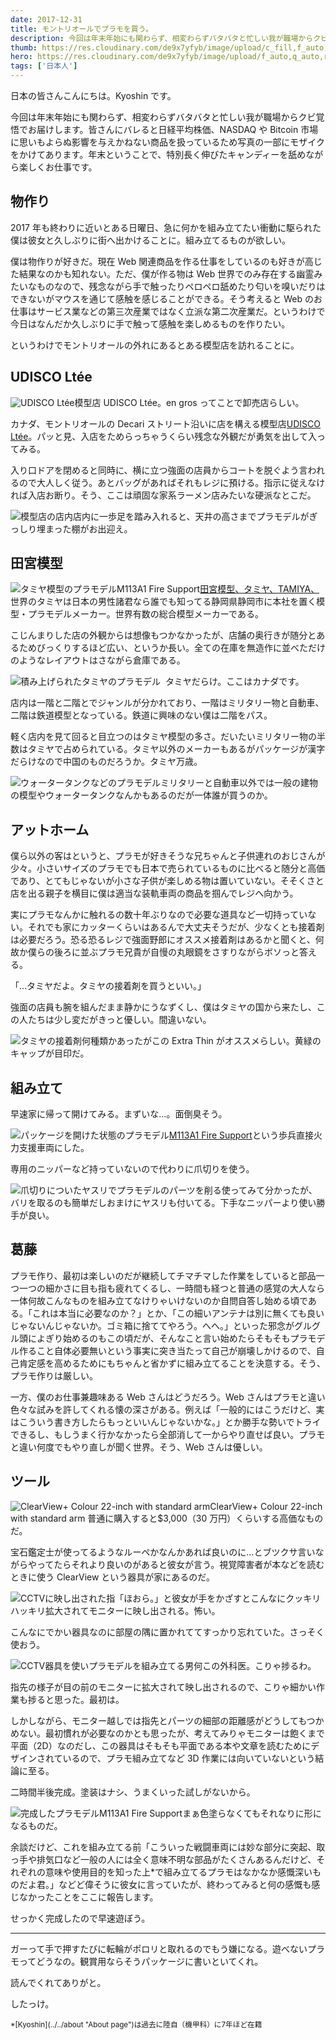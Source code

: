 ```yaml
---
date: 2017-12-31
title: モントリオールでプラモを買う。
description: 今回は年末年始にも関わらず、相変わらずバタバタと忙しい我が職場からクビ覚悟でお届けします。皆さんにバレると日経平均株価、NASDAQやBitcoin市場に思いもよらぬ影響を与えかねない商品を扱っているため写真の一部にモザイクをかけてあります。年末ということで、特別長く伸びたキャンディーを舐めながら楽しくお仕事です。
thumb: https://res.cloudinary.com/de9x7yfyb/image/upload/c_fill,f_auto,h_120,q_auto,r_6,w_120/v1637734523/qc3/posts/hobby/hobby14_fvrcpl.jpg
hero: https://res.cloudinary.com/de9x7yfyb/image/upload/f_auto,q_auto,r_6,w_680/v1637734523/qc3/posts/hobby/hobby14_fvrcpl.jpg
tags: ['日本人']
---
```


日本の皆さんこんにちは。Kyoshin です。

今回は年末年始にも関わらず、相変わらずバタバタと忙しい我が職場からクビ覚悟でお届けします。皆さんにバレると日経平均株価、NASDAQ や Bitcoin 市場に思いもよらぬ影響を与えかねない商品を扱っているため写真の一部にモザイクをかけてあります。年末ということで、特別長く伸びたキャンディーを舐めながら楽しくお仕事です。

## 物作り

2017 年も終わりに近いとある日曜日、急に何かを組み立てたい衝動に駆られた僕は彼女と久しぶりに街へ出かけることに。組み立てるものが欲しい。

僕は物作りが好きだ。現在 Web 関連商品を作る仕事をしているのも好きが高じた結果なのかも知れない。ただ、僕が作る物は Web 世界でのみ存在する幽霊みたいなものなので、残念ながら手で触ったりペロペロ舐めたり匂いを嗅いだりはできないがマウスを通じて感触を感じることができる。そう考えると Web のお仕事はサービス業などの第三次産業ではなく立派な第二次産業だ。というわけで今日はなんだか久しぶりに手で触って感触を楽しめるものを作りたい。

というわけでモントリオールの外れにあるとある模型店を訪れることに。

## UDISCO Ltée

![UDISCO Ltée](https://res.cloudinary.com/de9x7yfyb/image/upload/f_auto,q_auto,r_6,w_680/v1637734528/qc3/posts/hobby/hobby01_z7vi7m.jpg)模型店 UDISCO Ltée。en
gros ってことで卸売店らしい。

カナダ、モントリオールの Decari ストリート沿いに店を構える模型店[UDISCO Ltée](https://www.udisco.com/ 'UDISCO Ltéeのウェブサイト')。パッと見、入店をためらっちゃうくらい残念な外観だが勇気を出して入ってみる。

入り口ドアを閉めると同時に、横に立つ強面の店員からコートを脱ぐよう言われるので大人しく従う。あとバッグがあればそれもレジに預ける。指示に従えなければ入店お断り。そう、ここは頑固な家系ラーメン店みたいな硬派なとこだ。

![模型店の店内](https://res.cloudinary.com/de9x7yfyb/image/upload/f_auto,q_auto,r_6,w_680/v1637734528/qc3/posts/hobby/hobby02_ihhwtl.jpg)店内に一歩足を踏み入れると、天井の高さまでプラモデルがぎっしり埋まった棚がお出迎え。

## 田宮模型

![タミヤ模型のプラモデルM113A1 Fire Support](https://res.cloudinary.com/de9x7yfyb/image/upload/f_auto,q_auto,r_6,w_680/v1637734522/qc3/posts/hobby/hobby07_hiyzmo.jpg)[田宮模型、タミヤ、TAMIYA、](http://www.tamiya.com/japan/index.html '田宮模型ウェブサイト')世界のタミヤは日本の男性諸君なら誰でも知ってる静岡県静岡市に本社を置く模型・プラモデルメーカー。世界有数の総合模型メーカーである。

こじんまりした店の外観からは想像もつかなかったが、店舗の奥行きが随分とあるためびっくりするほど広い、というか長い。全ての在庫を無造作に並べただけのようなレイアウトはさながら倉庫である。

![積み上げられたタミヤのプラモデル](https://res.cloudinary.com/de9x7yfyb/image/upload/f_auto,q_auto,r_6,w_680/v1637734528/qc3/posts/hobby/hobby03_lnl6to.jpg)  タミヤだらけ。ここはカナダです。

店内は一階と二階とでジャンルが分かれており、一階はミリタリー物と自動車、二階は鉄道模型となっている。鉄道に興味のない僕は二階をパス。

軽く店内を見て回ると目立つのはタミヤ模型の多さ。だいたいミリタリー物の半数はタミヤで占められている。タミヤ以外のメーカーもあるがパッケージが漢字だらけなので中国のものだろうか。タミヤ万歳。

![ウォータータンクなどのプラモデル](https://res.cloudinary.com/de9x7yfyb/image/upload/f_auto,q_auto,r_6,w_680/v1637734526/qc3/posts/hobby/hobby06_r6qlbc.jpg)ミリタリーと自動車以外では一般の建物の模型やウォータータンクなんかもあるのだが一体誰が買うのか。

## アットホーム

僕ら以外の客はというと、プラモが好きそうな兄ちゃんと子供連れのおじさんが少々。小さいサイズのプラモでも日本で売られているものに比べると随分と高価であり、とてもじゃないが小さな子供が楽しめる物は置いていない。そそくさと店を出る親子を横目に僕は適当な装軌車両の商品を掴んでレジへ向かう。

実にプラモなんかに触れるの数十年ぶりなので必要な道具など一切持っていない。それでも家にカッターくらいはあるんで大丈夫そうだが、少なくとも接着剤は必要だろう。恐る恐るレジで強面野郎にオススメ接着剤はあるかと聞くと、何故か僕らの後ろに並ぶプラモ兄貴が自慢の丸眼鏡をさすりながらボソっと答える。

「…タミヤだよ。タミヤの接着剤を買うといい。」

強面の店員も腕を組んだまま静かにうなずくし、僕はタミヤの国から来たし、この人たちは少し変だがきっと優しい。間違いない。

![タミヤの接着剤](https://res.cloudinary.com/de9x7yfyb/image/upload/f_auto,q_auto,r_6,w_680/v1637734523/qc3/posts/hobby/hobby10_swlord.jpg)何種類かあったがこの Extra
Thin がオススメらしい。黄緑のキャップが目印だ。

## 組み立て

早速家に帰って開けてみる。まずいな…。面倒臭そう。

![パッケージを開けた状態のプラモデル](https://res.cloudinary.com/de9x7yfyb/image/upload/f_auto,q_auto,r_6,w_680/v1637734529/qc3/posts/hobby/hobby08_wlgbyy.jpg)[M113A1
Fire Support](https://en.wikipedia.org/wiki/M113_armored_personnel_carrier 'M113A1 Website')という歩兵直接火力支援車両にした。

専用のニッパーなど持っていないので代わりに爪切りを使う。

![爪切りについたヤスリでプラモデルのパーツを削る](https://res.cloudinary.com/de9x7yfyb/image/upload/f_auto,q_auto,r_6,w_680/v1637734523/qc3/posts/hobby/hobby09_rchl0h.jpg)使ってみて分かったが、バリを取るのも簡単だしおまけにヤスリも付いてる。下手なニッパーより使い勝手が良い。

## 葛藤

プラモ作り、最初は楽しいのだが継続してチマチマした作業をしていると部品一つ一つの細かさに目も指も疲れてくるし、一時間も経つと普通の感覚の大人なら一体何故こんなものを組み立てなけりゃいけないのか自問自答し始める頃である。「これは本当に必要なのか？」とか、「この細いアンテナは別に無くても良いじゃないんじゃないか。ゴミ箱に捨ててやろう。へへ。」といった邪念がグルグル頭によぎり始めるのもこの頃だが、そんなこと言い始めたらそもそもプラモデル作ること自体必要無いという事実に突き当たって自己が崩壊しかけるので、自己肯定感を高めるためにもちゃんと省かずに組み立てることを決意する。そう、プラモ作りは厳しい。

一方、僕のお仕事兼趣味ある Web さんはどうだろう。Web さんはプラモと違い色々な試みを許してくれる懐の深さがある。例えば「一般的にはこうだけど、実はこういう書き方したらもっといいんじゃないかな。」とか勝手な勢いでトライできるし、もしうまく行かなかったら全部消して一からやり直せば良い。プラモと違い何度でもやり直しが聞く世界。そう、Web さんは優しい。

## ツール

![ClearView+ Colour 22-inch with standard arm](https://res.cloudinary.com/de9x7yfyb/image/upload/f_auto,q_auto,r_6,w_680/v1637734522/qc3/posts/hobby/hobby12_slbvzu.jpg)ClearView+ Colour 22-inch with standard
arm 普通に購入すると$3,000（30 万円）くらいする高価なものだ。

宝石鑑定士が使ってるようなルーペかなんかあれば良いのに…とブツクサ言いながらやってたらそれより良いのがあると彼女が言う。視覚障害者が本などを読むときに使う ClearView という器具が家にあるのだ。

![CCTVに映し出された指](https://res.cloudinary.com/de9x7yfyb/image/upload/f_auto,q_auto,r_6,w_680/v1637734522/qc3/posts/hobby/hobby13_gu9wld.jpg)「ほおら。」と彼女が手をかざすとこんなにクッキリハッキリ拡大されてモニターに映し出される。怖い。

こんなにでかい器具なのに部屋の隅に置かれててすっかり忘れていた。さっそく使おう。

![CCTV器具を使いプラモデルを組み立てる男](https://res.cloudinary.com/de9x7yfyb/image/upload/f_auto,q_auto,r_6,w_680/v1637734523/qc3/posts/hobby/hobby12.1_fdw6ep.jpg)何この外科医。こりゃ捗るわ。

指先の様子が目の前のモニターに拡大されて映し出されるので、こりゃ細かい作業も捗ると思った。最初は。

しかしながら、モニター越しでは指先とパーツの細部の距離感がどうしてもつかめない。最初慣れが必要なのかとも思ったが、考えてみりゃモニターは飽くまで平面（2D）なのだし、この器具はそもそも平面である本や文章を読むためにデザインされているので、プラモ組み立てなど 3D 作業には向いていないという結論に至る。

二時間半後完成。塗装はナシ、うまくいった試しがないから。

![完成したプラモデルM113A1 Fire Support](https://res.cloudinary.com/de9x7yfyb/image/upload/f_auto,q_auto,r_6,w_680/v1637734523/qc3/posts/hobby/hobby14_fvrcpl.jpg)まぁ色塗らなくてもそれなりに形になるものだ。

余談だけど、これを組み立てる前「こういった戦闘車両には妙な部分に突起、取っ手や排気口など一般の人には全く意味不明な部品がたくさんあるんだけど、それぞれの意味や使用目的を知った上\*で組み立てるプラモはなかなか感慨深いものだよ君。」などど偉そうに彼女に言っていたが、終わってみると何の感慨も感じなかったことをここに報告します。

せっかく完成したので早速遊ぼう。

---

ガーって手で押すたびに転輪がポロリと取れるのでもう嫌になる。遊べないプラモってどうなの。観賞用ならそうパッケージに書いといてくれ。

読んでくれてありがと。

したっけ。

<small>
  *[Kyoshin](../../about "About page")は過去に陸自（機甲科）に7年ほど在籍
</small>
